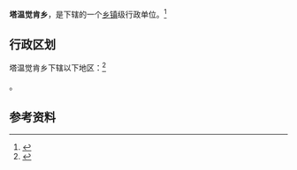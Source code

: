 {{中国乡级行政区|65/28/29/200/000}}

'''塔温觉肯乡'''，是{{PRC admin/fullname|65/28/29/200/000|3}}下辖的一个[[乡镇|乡镇]]级行政单位。<ref>{{PRC admin/ref sgc|{{PRC admin/parent|65/28/29/200/000}}}}</ref>

== 行政区划 ==

塔温觉肯乡下辖以下地区：<ref>{{PRC admin/ref sgc|65/28/29/200/000}}</ref>

{{PRC admin/children|65/28/29/200/000}}。

== 参考资料 ==

{{reflist}}

{{行政区划小作品}}
{{PRC admin/navcat|65/28/29/200/000}}